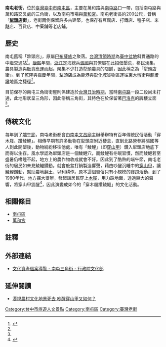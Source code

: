 '''南屯老街'''，位於[[臺灣|臺灣]][[臺中市|臺中市]][[南屯區|南屯區]]，主要在萬和路與[[南屯路|南屯路]]口一帶，包括南屯路與萬和路交叉處的三角街，以及南屯市場與[[萬和宮|萬和宮]]。南屯老街長約200公尺，昔稱「'''[[南屯區|犁頭店]]街'''」，老街兩側保留許多古建築，也保存有豆腐店、打鐵店、種子店、米麩店、百貨店、中藥舖等老店鋪。

== 歷史 ==
{{tw monument
|name=南屯三角街
|formername=
|image=南屯三角街.jpg
|imagename=
|othername=
|formalname=
|level=歷史建築
|class=宅第
|time=
|location={{ROC-TW}}[[臺中市|臺中市]][[南屯區|南屯區]]南屯路2段549號、551號
|open=
|cost=
|website=
|reg_url =https://nchdb.boch.gov.tw/assets/overview/historicalBuilding/20101014000001
}}
南屯舊稱「犂頭店」，原屬[[巴布薩族|巴布薩族]]之聚落。[[台灣清領時期|台灣清領時期]]為[[臺中盆地|臺中盆地]]斜貫通路的中繼交通站<ref name="boch">{{cite web|language=zh-tw|url=http://www.boch.gov.tw/boch/frontsite/cultureassets/caseBasicInfoAction.do?method=doViewCaseBasicInfo&caseId=BA10007000076&version=1&assetsClassifyId=1.2|title=南屯三角街|author=|publisher=行政院文化部文化資產局|date=|accessdate=2013-09-03|deadurl=yes|archiveurl=https://web.archive.org/web/20150128132639/http://www.boch.gov.tw/boch/frontsite/cultureassets/caseBasicInfoAction.do?method=doViewCaseBasicInfo&caseId=BA10007000076&version=1&assetsClassifyId=1.2|archivedate=2015-01-28}}</ref>。[[康熙|康熙]]年間，[[浙江|浙江]]定海總兵[[張國|張國]]與其僚屬在此招佃墾荒，移民湧集，農具製造與販賣應運而起，聚集不少打造犁頭農具的店舖，因此稱之為「犁頭店街」。到了[[乾隆|乾隆]]與[[嘉慶|嘉慶]]年間，犁頭店成為[[鹿港鎮|鹿港]]與[[彰化城|彰化城]]貨物區運往[[臺灣省城|東大墩街]]與[[豐原區|葫蘆墩]]地區之捷徑<ref name="boch"/>。

目前保存的南屯三角街街屋則係建造於[[台灣日治時期|台灣日治時期]]，當時[[南屯路|南屯路]]一段二段尚未打通，此地形狀呈三角形，因此俗稱三角街，其特色在於保留著[[巴洛克|巴洛克]]的牌樓立面<ref name="boch"/>。

== 傳統文化 ==
每年到了[[端午節|端午節]]，南屯老街都會由[[南屯文昌廟|南屯文昌廟]]主辦舉辦特有百年傳統民俗活動「穿木屐、躦鯪鯉」。相傳早期有許多動物在犁頭店附近棲息，直到北路營參將張國等人到此開墾後，動物紛紛移往他處，唯有「鯪鯉」（即[[穿山甲|穿山甲]]）鑽入犁頭店地底下而得以生存。風水學認為犁頭店是一個鯪鯉穴，而鯪鯉有冬眠習慣，然而鯪鯉若至盛暑仍嗜睡不起，地方上的農作物收成就會不好。因此到了酷熱的端午節，南屯老街的居民如未見鯪鯉鑽動，就會敲盆打鍋製造響聲，藉由吵醒沉睡中的[[穿山甲|穿山甲]]，讓鯪鯉鑽動，幫助農地翻土、以利耕作。原本這個習俗只有小規模的賽跑活動，到了1980年代，地方擴大舉辦，發起讓居民穿上[[木屐|木屐]]，用力踩地面，透過巨大的聲響，將穿山甲震醒<ref>{{cite web|language=zh-tw|url=http://news.gpwb.gov.tw/news.aspx?ydn=026dTHGgTRNpmRFEgxcbfbjKsCva%2FLwCh0gk73GFCubi4buDWuSGsY212jG6%2B1tl4wUdKl%2Fqa0dOF%2FXXvzkeLYmZK3cZ9QoMZw%2Fuo6gVal8%3D|title=慶端午 南屯老街踩木屐將登場|author=記者張廷誠、蕭宇廷／臺中報導|publisher=青年日報|date=2013-05-30|accessdate=2013-09-03|deadurl=yes|archiveurl=https://web.archive.org/web/20160304204925/http://news.gpwb.gov.tw/news.aspx?ydn=026dTHGgTRNpmRFEgxcbfbjKsCva%2FLwCh0gk73GFCubi4buDWuSGsY212jG6%2B1tl4wUdKl%2Fqa0dOF%2FXXvzkeLYmZK3cZ9QoMZw%2Fuo6gVal8%3D|archivedate=2016-03-04}}</ref>，因此演變成如今的「穿木屐躦鯪鯉」的文化活動。

== 相關條目 ==
*[[南屯區|南屯區]]
*[[萬和宮|萬和宮]]

== 註釋 ==
{{reflist}}

== 外部連結 ==
* {{zh-tw}}[https://web.archive.org/web/20150128132639/http://www.boch.gov.tw/boch/frontsite/cultureassets/caseBasicInfoAction.do?method=doViewCaseBasicInfo&caseId=BA10007000076&version=1&assetsClassifyId=1.2 文化資產個案導覽 - 南屯三角街 - 行政院文化部]

== 延伸閱讀 ==
* [http://e-info.org.tw/node/108635 漠視農村文化地景死去 吵醒穿山甲又如何？] {{Wayback|url=http://e-info.org.tw/node/108635 |date=20170322111854 }}
{{臺灣老街}}

[[Category:台中市旅遊人文景點|Category:台中市旅遊人文景點]]
[[Category:南屯區|Category:南屯區]]
[[Category:臺灣老街|Category:臺灣老街]]